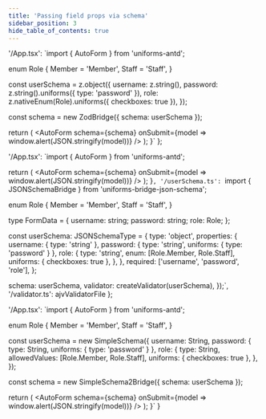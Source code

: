 ```yaml
---
title: 'Passing field props via schema'
sidebar_position: 3
hide_table_of_contents: true
---
```



  '/App.tsx': `import { AutoForm } from 'uniforms-antd';

enum Role {
  Member = 'Member',
  Staff = 'Staff',
}

const userSchema = z.object({
  username: z.string(),
  password: z.string().uniforms({ type: 'password' }),
  role: z.nativeEnum(Role).uniforms({ checkboxes: true }),
});

const schema = new ZodBridge({ schema: userSchema });

  return (
    <AutoForm
      schema={schema}
      onSubmit={model => window.alert(JSON.stringify(model))}
    />
  );
}`
};

  '/App.tsx': `import { AutoForm } from 'uniforms-antd';

  return (
    <AutoForm
      schema={schema}
      onSubmit={model => window.alert(JSON.stringify(model))}
    />
  );
}`,
  '/userSchema.ts': `import { JSONSchemaBridge } from 'uniforms-bridge-json-schema';

enum Role {
  Member = 'Member',
  Staff = 'Staff',
}

type FormData = {
  username: string;
  password: string;
  role: Role;
};

const userSchema: JSONSchemaType<FormData> = {
  type: 'object',
  properties: {
    username: { type: 'string' },
    password: { type: 'string', uniforms: { type: 'password' } },
    role: {
      type: 'string',
      enum: [Role.Member, Role.Staff],
      uniforms: { checkboxes: true },
    },
  },
  required: ['username', 'password', 'role'],
};

  schema: userSchema,
  validator: createValidator(userSchema),
});`,
  '/validator.ts': ajvValidatorFile
};

  '/App.tsx': `import { AutoForm } from 'uniforms-antd';

enum Role {
  Member = 'Member',
  Staff = 'Staff',
}

const userSchema = new SimpleSchema({
  username: String,
  password: { type: String, uniforms: { type: 'password' } },
  role: {
    type: String,
    allowedValues: [Role.Member, Role.Staff],
    uniforms: { checkboxes: true },
  },
});

const schema = new SimpleSchema2Bridge({ schema: userSchema });

  return (
    <AutoForm
      schema={schema}
      onSubmit={model => window.alert(JSON.stringify(model))}
    />
  );
}`
}

<CodeEditorTabs zod={zod} json={json} simple={simple} />
